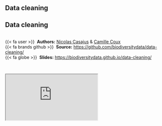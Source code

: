 ## Data cleaning {.unnumbered}


::: {.callout-note icon=true appearance="simple"}
## Data cleaning

<br />
{{< fa user >}} &nbsp;**Authors:** [Nicolas Casajus](https://nicolascasajus.fr) & [Camille Coux](https://www.fondationbiodiversite.fr/en/membre/camille-coux/)<br/>
{{< fa brands github >}} &nbsp;**Source:** <https://github.com/biodiversitydata/data-cleaning/><br/>
{{< fa globe >}} &nbsp;**Slides:** <https://biodiversitydata.github.io/data-cleaning/>
:::


<br />

<div class="container">
  <iframe class="responsive-iframe" src="https://biodiversitydata.github.io/data-cleaning"></iframe>
</div>
